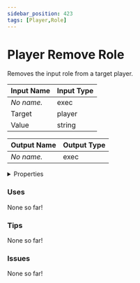 ```yaml
---
sidebar_position: 423
tags: [Player,Role]
---
```


# Player Remove Role

Removes the input role from a target player.




<EsbSvg />

| Input Name | Input Type |
|-----------|-----------|
| *No name.* | exec |
| Target | player |
| Value | string |

| Output Name | Output Type |
|-----------|-----------|
| *No name.* | exec |


<details>
  <summary>Properties</summary>
  <div>
    <div>
    <table>
      <thead>
        <tr>
          <th>Is beta required?</th>
          <th>❌</th>
        </tr>
        <tr>
          <th>Is this chip a trolling risk?</th>
          <th>❌</th>
        </tr>
        <tr>
          <th>Chip UUID</th>
          <th>89981fe2-2e27-4b92-b8c2-c0159b62bccc</th>
        </tr>
      </thead>
    </table>
    </div>
  </div>
</details>

### Uses

None so far!

### Tips

None so far!

### Issues

None so far!